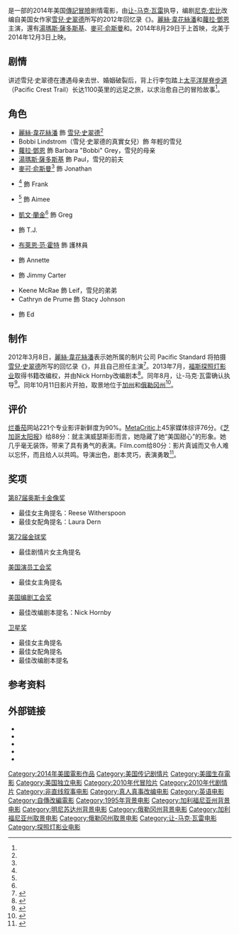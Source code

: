 {{noteTA
|G1=Show
|G2=Movie
|1=zh-cn:走出荒野;zh-tw:那時候，我只剩下勇敢;zh-hk:狂野行;
|2=zh-cn:让-马克·瓦雷;zh-tw:尚-馬克·瓦列;zh-hk:桑-馬克·維利;
|3=zh-tw:雪兒．史翠德;zh-cn:谢丽尔·史翠德;
}}
{{Infobox film
| name           = 那時候，我只剩下勇敢
| original_name  = ''Wild''
| image          = Wild2014Poster.jpg
| caption        = 电影海报
| director       = [[让-马克·瓦雷|让-马克·瓦雷]]
| producer       = {{Plainlist|
* {{link-en|布魯娜·帕潘德利亞|Bruna Papandrea}}
* {{link-en|Bill Pohlad|Bill Pohlad}}
* [[麗絲·韋花絲潘|麗絲·韋花絲潘]]
}}
| screenplay     = [[尼克·宏比|尼克·宏比]]
| based_on       = 《''{{link-en|Wild: From Lost to Found on the Pacific Crest Trail|Wild: From Lost to Found on the Pacific Crest Trail}}''》<br />作者：[[雪兒·史翠德|雪兒·史翠德]]
| starring       = {{Plainlist|
* 麗絲·韋花絲潘
* [[蘿拉·鄧恩|蘿拉·鄧恩]]
* [[湯瑪斯·薩多斯基|湯瑪斯·薩多斯基]]
* [[麥可·俞斯曼|麥可·俞斯曼]]
* {{link-en|蓋碧·霍夫曼|Gaby Hoffmann}}
}}
| music          =
| cinematography = {{link-en|Yves Bélanger (cinematographer)|Yves Bélanger (cinematographer)|Yves Bélanger}}<ref name="ProductionStart" />
| editing        = {{Plainlist|
* [[让-马克·瓦雷|約翰·麥克·麥克墨菲]]
* {{link-en|馬丁·潘薩|Martin Pensa}}<ref name="ProductionStart" />
}}
| studio         = {{Plainlist|
* Pacific Standard
* River Road Entertainment<ref name="FoxSearchlight" />
}}
| distributor    = [[福斯探照灯影业|福斯探照灯影业]]
| released       = {{Film date|2014|8|29|{{link-en|特柳賴德影展|Telluride Film Festival}}|2014|12|3|美国|2015|2|5|香港}}
| runtime        = 115分钟
| country        = 美国
| language       = 英语
| budget         = 1500万美元
| gross          = 5240万美元
| tw_name        = 那時候，我只剩下勇敢
| cn_name        = 走出荒野
| hk_name        = 狂野行
}}

{{作品名稱|name=''Wild''|hk=狂野行|tw=那時候，我只剩下勇敢|cn=走出荒野}}是一部的2014年美国[[傳記片|傳記]][[冒險|冒險]]剧情電影，由[[让-马克·瓦雷|让-马克·瓦雷]]执导，编剧[[尼克·宏比|尼克·宏比]]改编自美国女作家[[雪兒·史翠德|雪兒·史翠德]]所写的2012年回忆录《''{{link-en|Wild: From Lost to Found on the Pacific Crest Trail|Wild: From Lost to Found on the Pacific Crest Trail}}''》。[[麗絲·韋花絲潘|麗絲·韋花絲潘]]和[[蘿拉·鄧恩|蘿拉·鄧恩]]主演，還有[[湯瑪斯·薩多斯基|湯瑪斯·薩多斯基]]、[[麥可·俞斯曼|麥可·俞斯曼]]和{{link-en|蓋碧·霍夫曼|Gaby Hoffmann}}。2014年8月29日于{{link-en|特柳賴德影展|Telluride Film Festival}}上首映，北美于2014年12月3日上映。

== 剧情 ==
讲述雪兒·史翠德在遭遇母亲去世、婚姻破裂后，背上行李包踏上[[太平洋屋脊步道|太平洋屋脊步道]]（Pacific Crest Trail）长达1100英里的远足之旅，以求治愈自己的冒险故事<ref name="ProductionStart" />。

== 角色 ==
{{Div col}}
* [[麗絲·韋花絲潘|麗絲·韋花絲潘]] 飾 [[雪兒·史翠德|雪兒·史翠德]]<ref name="Witherspoon" />
*Bobbi Lindstrom（雪兒·史翠德的真實女兒）飾 年輕的雪兒
* [[蘿拉·鄧恩|蘿拉·鄧恩]] 飾 Barbara "Bobbi" Grey，雪兒的母亲
* [[湯瑪斯·薩多斯基|湯瑪斯·薩多斯基]] 飾 Paul，雪兒的前夫
* [[麥可·俞斯曼|麥可·俞斯曼]]<ref name="ProductionStart" /> 飾 Jonathan
* {{link-en|W·厄爾·布朗|W. Earl Brown}}<ref name="ProductionStart" /> 飾 Frank
* {{link-en|蓋碧·霍夫曼|Gaby Hoffmann}}<ref name="ProductionStart" /> 飾 Aimee
* [[凱文·蘭金|凱文·蘭金]]<ref name="ProductionStart" /> 飾 Greg
* {{link-en|查爾斯·貝克|Charles Baker (actor)}} 飾 T.J.
* [[布萊恩·范·霍特|布萊恩·范·霍特]] 飾 護林員
* {{link-en|珍·霍格|Jan Hoag}} 飾 Annette
* {{link-en|莫·麥克雷|Mo McRae}} 飾 Jimmy Carter
* Keene McRae 飾 Leif，雪兒的弟弟
* Cathryn de Prume 飾 Stacy Johnson
* {{link-en|克里夫·德·楊|Cliff DeYoung}} 飾 Ed

{{Div col end}}

== 制作 ==
2012年3月8日，[[麗絲·韋花絲潘|麗絲·韋花絲潘]]表示她所属的制片公司 Pacific Standard 将拍摄[[雪兒·史翠德|雪兒·史翠德]]所写的回忆录《''{{link-en|Wild: From Lost to Found on the Pacific Crest Trail|Wild: From Lost to Found on the Pacific Crest Trail}}''》，并且自己担任主演<ref name="Witherspoon">{{cite web|url=http://www.oregonlive.com/books/index.ssf/2012/03/reese_witherspoon_buys_movie_r.html|title=Reese Witherspoon buys movie rights to Cheryl Strayed's memoir|last=Baker|first=Jeff|work=The Oregonian|date=March 8, 2012|accessdate=August 29, 2014|archive-date=2012-04-26|archive-url=https://web.archive.org/web/20120426232320/http://www.oregonlive.com/books/index.ssf/2012/03/reese_witherspoon_buys_movie_r.html|dead-url=no}}</ref>。2013年7月，[[福斯探照灯影业|福斯探照灯影业]]取得书籍改编权，并由Nick Hornby改编剧本<ref name="FoxSearchlight">{{cite web|url=http://www.hollywoodreporter.com/news/fox-searchlight-takes-reese-witherspoons-586288|title=Fox Searchlight Takes on Reese Witherspoon's 'Wild'|last=Kilday|first=Gregg|work=The Hollywood Reporter|date=July 16, 2013|accessdate=August 29, 2014|archive-date=2020-01-11|archive-url=https://web.archive.org/web/20200111025929/https://www.hollywoodreporter.com/news/fox-searchlight-takes-reese-witherspoons-586288|dead-url=no}}</ref>。同年8月，让-马克·瓦雷确认执导<ref>{{cite web|url=http://deadline.com/2013/08/dallas-buyers-club-helmer-jean-marc-vallee-goes-wild-with-reese-witherspoon-569188/|title=‘Dallas Buyers Club’ Helmer Jean-Marc Vallée Goes ‘Wild’ With Reese Witherspoon|last=Fleming Jr.|first=Michael|publisher=Deadline.com|date=August 21, 2013|accessdate=August 29, 2014|archive-date=2020-12-05|archive-url=https://web.archive.org/web/20201205041145/https://deadline.com/2013/08/dallas-buyers-club-helmer-jean-marc-vallee-goes-wild-with-reese-witherspoon-569188/|dead-url=no}}</ref>。同年10月11日影片开拍，取景地位于[[加州|加州]]和[[俄勒冈州|俄勒冈州]]<ref name="ProductionStart">{{cite web|title=Production Begins on Wild, Starring Reese Witherspoon|url=http://www.comingsoon.net/news/movienews.php?id=110075|accessdate=October 15, 2013|publisher=ComingSoon|date=October 11, 2013|archive-date=2014-10-18|archive-url=https://web.archive.org/web/20141018005955/http://www.comingsoon.net/news/movienews.php?id=110075|dead-url=no}}</ref>。

== 评价 ==
[[烂番茄|烂番茄]]网站221个专业影评新鲜度为90%。[[MetaCritic|MetaCritic]]上45家媒体综评76分。《[[芝加哥太阳报|芝加哥太阳报]]》给88分：就主演威瑟斯彭而言，她隐藏了她“美国甜心”的形象。她几乎毫无装饰，带来了具有勇气的表演。Film.com给80分：影片真诚而又令人难以忘怀，而且给人以共鸣。导演出色，剧本灵巧，表演勇敢<ref>{{Cite web |url=http://news.mtime.com/2014/12/08/1534942-3.html#content |title=《饥饿游戏3》北美三连冠 |access-date=2014-12-08 |archive-date=2019-07-25 |archive-url=https://web.archive.org/web/20190725081046/http://news.mtime.com/2014/12/08/1534942-3.html#content |dead-url=no }}</ref>。

== 奖项 ==
;[[第87届奥斯卡金像奖|第87届奥斯卡金像奖]]
* 最佳女主角提名：Reese Witherspoon
* 最佳女配角提名：Laura Dern

; [[第72届金球奖|第72届金球奖]]
* 最佳剧情片女主角提名

; [[美国演员工会奖|美国演员工会奖]]
* 最佳女主角提名

; [[美国编剧工会奖|美国编剧工会奖]]
* 最佳改编剧本提名：Nick Hornby

; [[卫星奖|卫星奖]]
* 最佳女主角提名
* 最佳女配角提名
* 最佳改编剧本提名

== 参考资料 ==
{{Reflist}}

== 外部链接 ==
* {{Official website|http://www.foxsearchlight.com/wild/}}
* {{IMDb title|2305051|Wild}}
* {{mojo title|wild2014|Wild}}
* {{rotten-tomatoes|wild_2014|Wild}}
* {{metacritic film|wild|Wild}}

{{DEFAULTSORT:Wild}}
[[Category:2014年美國電影作品|Category:2014年美國電影作品]]
[[Category:美国传记剧情片|Category:美国传记剧情片]]
[[Category:美國生存電影|Category:美國生存電影]]
[[Category:美国独立电影|Category:美国独立电影]]
[[Category:2010年代冒险片|Category:2010年代冒险片]]
[[Category:2010年代剧情片|Category:2010年代剧情片]]
[[Category:非直线叙事电影|Category:非直线叙事电影]]
[[Category:真人真事改编电影|Category:真人真事改编电影]]
[[Category:英语电影|Category:英语电影]]
[[Category:自傳改編電影|Category:自傳改編電影]]
[[Category:1995年背景电影|Category:1995年背景电影]]
[[Category:加利福尼亚州背景电影|Category:加利福尼亚州背景电影]]
[[Category:明尼苏达州背景电影|Category:明尼苏达州背景电影]]
[[Category:俄勒冈州背景电影|Category:俄勒冈州背景电影]]
[[Category:加利福尼亚州取景电影|Category:加利福尼亚州取景电影]]
[[Category:俄勒冈州取景电影|Category:俄勒冈州取景电影]]
[[Category:让-马克·瓦雷电影|Category:让-马克·瓦雷电影]]
[[Category:探照灯影业电影|Category:探照灯影业电影]]